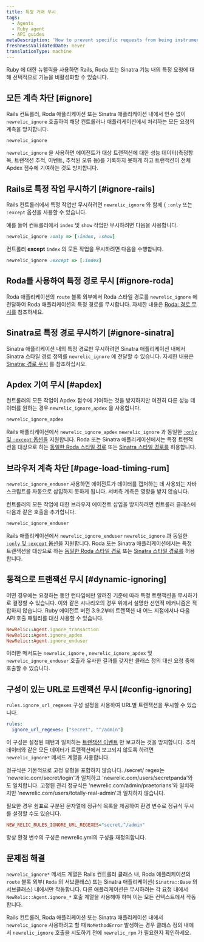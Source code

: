 ```yaml
---
title: 특정 거래 무시
tags:
  - Agents
  - Ruby agent
  - API guides
metaDescription: 'How to prevent specific requests from being instrumented entirely in New Relic, or prevent them from being factored into your Apdex score.'
freshnessValidatedDate: never
translationType: machine
---
```


<DNT>Ruby</DNT> 에 대한 뉴렐릭을 사용하면 Rails, Roda 또는 Sinatra 기능 내의 특정 요청에 대해 선택적으로 기능을 비활성화할 수 있습니다.

## 모든 계측 차단 [#ignore]

Rails 컨트롤러, Roda 애플리케이션 또는 Sinatra 애플리케이션 내에서 인수 없이 `newrelic_ignore` 호출하여 해당 컨트롤러나 애플리케이션에서 처리하는 모든 요청의 계측을 방지합니다.

```rb
newrelic_ignore
```

`newrelic_ignore` 을 사용하면 에이전트가 대상 트랜잭션에 대한 성능 데이터(측정항목, 트랜잭션 추적, 이벤트, 추적된 오류 등)를 기록하지 못하게 하고 트랜잭션이 전체 Apdex 점수에 기여하는 것도 방지합니다.

## Rails로 특정 작업 무시하기 [#ignore-rails]

Rails 컨트롤러에서 특정 작업만 무시하려면 `newrelic_ignore` 와 함께 &#x7B; `:only` 또는 `:except` 옵션을 사용할 수 있습니다.

예를 들어 컨트롤러에서 `index` 및 `show` 작업만 무시하려면 다음을 사용합니다.

```rb
newrelic_ignore :only => [:index, :show]
```

컨트롤러 <DNT>**except**</DNT> `index` 의 모든 작업을 무시하려면 다음을 수행합니다.

```rb
newrelic_ignore :except => [:index]
```

## Roda를 사용하여 특정 경로 무시 [#ignore-roda]

Roda 애플리케이션의 `route` 블록 외부에서 Roda 스타일 경로를 `newrelic_ignore` 에 전달하여 Roda 애플리케이션의 특정 경로를 무시합니다. 자세한 내용은 [Roda: 경로 무시를](/docs/agents/ruby-agent/frameworks/roda-support#ignoring-routes) 참조하세요.

## Sinatra로 특정 경로 무시하기 [#ignore-sinatra]

Sinatra 애플리케이션 내의 특정 경로만 무시하려면 Sinatra 애플리케이션 내에서 Sinatra 스타일 경로 정의를 `newrelic_ignore` 에 전달할 수 있습니다. 자세한 내용은 [Sinatra: 경로 무시](/docs/agents/ruby-agent/frameworks/sinatra-support#ignoring-routes) 를 참조하십시오.

## Apdex 기여 무시 [#apdex]

컨트롤러의 모든 작업이 Apdex 점수에 기여하는 것을 방지하지만 여전히 다른 성능 데이터를 원하는 경우 `newrelic_ignore_apdex` 을 사용합니다.

```rb
newrelic_ignore_apdex
```

Rails 애플리케이션에서 `newrelic_ignore_apdex` `newrelic_ignore` 과 동일한 [`:only` 및 `:except` 옵션을](#ignore-rails) 지원합니다. Roda 또는 Sinatra 애플리케이션에서는 특정 트랜잭션을 대상으로 하는 [동일한 Roda 스타일 경로](#ignore-roda) 또는 [Sinatra 스타일 경로를](#ignore-sinatra) 허용합니다.

## 브라우저 계측 차단 [#page-load-timing-rum]

`newrelic_ignore_enduser` 사용하면 에이전트가 [<InlinePopover type="browser"/>](/docs/agents/ruby-agent/features/page-load-timing-ruby)데이터를 캡처하는 데 사용되는 자바스크립트를 자동으로 삽입하지 못하게 됩니다. 서버측 계측은 영향을 받지 않습니다.

컨트롤러의 모든 작업에 대한 브라우저 에이전트 삽입을 방지하려면 컨트롤러 클래스에 다음과 같은 호출을 추가합니다.

```rb
newrelic_ignore_enduser
```

Rails 애플리케이션에서 `newrelic_ignore_enduser` `newrelic_ignore` 과 동일한 [`:only` 및 `:except` 옵션을](#ignore-rails) 지원합니다. Roda 또는 Sinatra 애플리케이션에서는 특정 트랜잭션을 대상으로 하는 [동일한 Roda 스타일 경로](#ignore-roda) 또는 [Sinatra 스타일 경로를](#ignore-sinatra) 허용합니다.

## 동적으로 트랜잭션 무시 [#dynamic-ignoring]

어떤 경우에는 요청하는 동안 런타임에만 알려진 기준에 따라 특정 트랜잭션을 무시하기로 결정할 수 있습니다. 이와 같은 시나리오의 경우 위에서 설명한 선언적 메커니즘은 적합하지 않습니다. Ruby 에이전트 버전 3.9.2부터 트랜잭션 내 어느 지점에서나 다음 API 호출 패밀리를 대신 사용할 수 있습니다.

```rb
NewRelic::Agent.ignore_transaction
NewRelic::Agent.ignore_apdex
NewRelic::Agent.ignore_enduser
```

이러한 메서드는 `newrelic_ignore` , `newrelic_ignore_apdex` 및 `newrelic_ignore_enduser` 호출과 유사한 결과를 갖지만 클래스 정의 대신 요청 중에 호출할 수 있습니다.

## 구성이 있는 URL로 트랜잭션 무시 [#config-ignoring]

`rules.ignore_url_regexes` 구성 설정을 사용하여 URL별 트랜잭션을 무시할 수 있습니다.

```yml
rules:
  ignore_url_regexes: ["secret", "^/admin"]
```

이 구성은 설정된 패턴과 일치하는 [트랜잭션 이벤트](/docs/telemetry-data-platform/understand-data/event-data/events-reported-apm/) 만 보고하는 것을 방지합니다. 추적 데이터와 같은 모든 데이터가 트랜잭션에서 보고되지 않도록 하려면 `newrelic_ignore*` 메서드 계열을 사용합니다.

정규식은 기본적으로 고정 유형을 포함하지 않습니다. /secret/ regex는 'newrelic.com/secret/login'과 일치하고 'newrelic.com/users/secretpanda'와도 일치합니다. 고정된 관리 정규식은 'newrelic.com/admin/praetorians'와 일치하지만 'newrelic.com/users/totally-real-admin'과 일치하지 않습니다.

필요한 경우 쉼표로 구분된 문자열에 정규식 목록을 제공하여 환경 변수로 정규식 무시를 설정할 수도 있습니다.

```ini
NEW_RELIC_RULES_IGNORE_URL_REGEXES="secret,^/admin"
```

항상 환경 변수의 구성은 newrelic.yml의 구성을 재정의합니다.

## 문제점 해결

`newrelic_ignore*` 메서드 계열은 Rails 컨트롤러 클래스 내, Roda 애플리케이션의 `route` 블록 외부( `Roda` 의 서브클래스) 또는 Sinatra 애플리케이션( `Sinatra::Base` 의 서브클래스) 내에서만 작동합니다. 다른 애플리케이션은 무시하려는 각 요청 내에서 `NewRelic::Agent.ignore_*` 호출 계열을 사용해야 하며 이는 모든 컨텍스트에서 작동합니다.

Rails 컨트롤러, Roda 애플리케이션 또는 Sinatra 애플리케이션 내에서 `newrelic_ignore` 사용하려고 할 때 `NoMethodError` 발생하는 경우 클래스 정의 내에서 `newrelic_ignore` 호출을 시도하기 전에 `newrelic_rpm` 가 필요한지 확인하세요.
